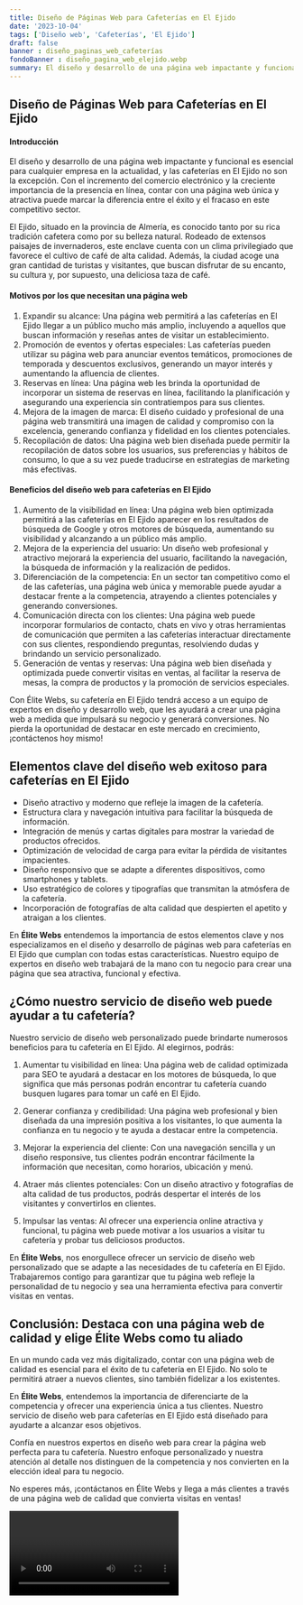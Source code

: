 ```yaml
---
title: Diseño de Páginas Web para Cafeterías en El Ejido
date: '2023-10-04'
tags: ['Diseño web', 'Cafeterías', 'El Ejido']
draft: false
banner : diseño_paginas_web_cafeterías
fondoBanner : diseño_pagina_web_elejido.webp
summary: El diseño y desarrollo de una página web impactante y funcional es esencial para cualquier empresa en la actualidad, y las cafeterías en El Ejido no son la excepción. Con el incremento del comercio electrónico y la creciente importancia de la presencia en línea, contar con una página web única y atractiva puede marcar la diferencia entre el éxito y el fracaso en este competitivo sector.
---
```


## Diseño de Páginas Web para Cafeterías en El Ejido

#### Introducción

El diseño y desarrollo de una página web impactante y funcional es esencial para cualquier empresa en la actualidad, y las cafeterías en El Ejido no son la excepción. Con el incremento del comercio electrónico y la creciente importancia de la presencia en línea, contar con una página web única y atractiva puede marcar la diferencia entre el éxito y el fracaso en este competitivo sector.

El Ejido, situado en la provincia de Almería, es conocido tanto por su rica tradición cafetera como por su belleza natural. Rodeado de extensos paisajes de invernaderos, este enclave cuenta con un clima privilegiado que favorece el cultivo de café de alta calidad. Además, la ciudad acoge una gran cantidad de turistas y visitantes, que buscan disfrutar de su encanto, su cultura y, por supuesto, una deliciosa taza de café.

#### Motivos por los que necesitan una página web

1. Expandir su alcance: Una página web permitirá a las cafeterías en El Ejido llegar a un público mucho más amplio, incluyendo a aquellos que buscan información y reseñas antes de visitar un establecimiento.
2. Promoción de eventos y ofertas especiales: Las cafeterías pueden utilizar su página web para anunciar eventos temáticos, promociones de temporada y descuentos exclusivos, generando un mayor interés y aumentando la afluencia de clientes.
3. Reservas en línea: Una página web les brinda la oportunidad de incorporar un sistema de reservas en línea, facilitando la planificación y asegurando una experiencia sin contratiempos para sus clientes.
4. Mejora de la imagen de marca: El diseño cuidado y profesional de una página web transmitirá una imagen de calidad y compromiso con la excelencia, generando confianza y fidelidad en los clientes potenciales.
5. Recopilación de datos: Una página web bien diseñada puede permitir la recopilación de datos sobre los usuarios, sus preferencias y hábitos de consumo, lo que a su vez puede traducirse en estrategias de marketing más efectivas.

#### Beneficios del diseño web para cafeterías en El Ejido

1. Aumento de la visibilidad en línea: Una página web bien optimizada permitirá a las cafeterías en El Ejido aparecer en los resultados de búsqueda de Google y otros motores de búsqueda, aumentando su visibilidad y alcanzando a un público más amplio.
2. Mejora de la experiencia del usuario: Un diseño web profesional y atractivo mejorará la experiencia del usuario, facilitando la navegación, la búsqueda de información y la realización de pedidos.
3. Diferenciación de la competencia: En un sector tan competitivo como el de las cafeterías, una página web única y memorable puede ayudar a destacar frente a la competencia, atrayendo a clientes potenciales y generando conversiones.
4. Comunicación directa con los clientes: Una página web puede incorporar formularios de contacto, chats en vivo y otras herramientas de comunicación que permiten a las cafeterías interactuar directamente con sus clientes, respondiendo preguntas, resolviendo dudas y brindando un servicio personalizado.
5. Generación de ventas y reservas: Una página web bien diseñada y optimizada puede convertir visitas en ventas, al facilitar la reserva de mesas, la compra de productos y la promoción de servicios especiales.

Con Élite Webs, su cafetería en El Ejido tendrá acceso a un equipo de expertos en diseño y desarrollo web, que les ayudará a crear una página web a medida que impulsará su negocio y generará conversiones. No pierda la oportunidad de destacar en este mercado en crecimiento, ¡contáctenos hoy mismo!

<GifSeo />

<Cta />

## Elementos clave del diseño web exitoso para cafeterías en El Ejido

- Diseño atractivo y moderno que refleje la imagen de la cafetería.
- Estructura clara y navegación intuitiva para facilitar la búsqueda de información.
- Integración de menús y cartas digitales para mostrar la variedad de productos ofrecidos.
- Optimización de velocidad de carga para evitar la pérdida de visitantes impacientes.
- Diseño responsivo que se adapte a diferentes dispositivos, como smartphones y tablets.
- Uso estratégico de colores y tipografías que transmitan la atmósfera de la cafetería.
- Incorporación de fotografías de alta calidad que despierten el apetito y atraigan a los clientes.

En **Élite Webs** entendemos la importancia de estos elementos clave y nos especializamos en el diseño y desarrollo de páginas web para cafeterías en El Ejido que cumplan con todas estas características. Nuestro equipo de expertos en diseño web trabajará de la mano con tu negocio para crear una página que sea atractiva, funcional y efectiva.

## ¿Cómo nuestro servicio de diseño web puede ayudar a tu cafetería?

Nuestro servicio de diseño web personalizado puede brindarte numerosos beneficios para tu cafetería en El Ejido. Al elegirnos, podrás:

1. Aumentar tu visibilidad en línea: Una página web de calidad optimizada para SEO te ayudará a destacar en los motores de búsqueda, lo que significa que más personas podrán encontrar tu cafetería cuando busquen lugares para tomar un café en El Ejido.

2. Generar confianza y credibilidad: Una página web profesional y bien diseñada da una impresión positiva a los visitantes, lo que aumenta la confianza en tu negocio y te ayuda a destacar entre la competencia.

3. Mejorar la experiencia del cliente: Con una navegación sencilla y un diseño responsive, tus clientes podrán encontrar fácilmente la información que necesitan, como horarios, ubicación y menú.

4. Atraer más clientes potenciales: Con un diseño atractivo y fotografías de alta calidad de tus productos, podrás despertar el interés de los visitantes y convertirlos en clientes.

5. Impulsar las ventas: Al ofrecer una experiencia online atractiva y funcional, tu página web puede motivar a los usuarios a visitar tu cafetería y probar tus deliciosos productos.

En **Élite Webs**, nos enorgullece ofrecer un servicio de diseño web personalizado que se adapte a las necesidades de tu cafetería en El Ejido. Trabajaremos contigo para garantizar que tu página web refleje la personalidad de tu negocio y sea una herramienta efectiva para convertir visitas en ventas.

## Conclusión: Destaca con una página web de calidad y elige Élite Webs como tu aliado

En un mundo cada vez más digitalizado, contar con una página web de calidad es esencial para el éxito de tu cafetería en El Ejido. No solo te permitirá atraer a nuevos clientes, sino también fidelizar a los existentes.

En **Élite Webs**, entendemos la importancia de diferenciarte de la competencia y ofrecer una experiencia única a tus clientes. Nuestro servicio de diseño web para cafeterías en El Ejido está diseñado para ayudarte a alcanzar esos objetivos.

Confía en nuestros expertos en diseño web para crear la página web perfecta para tu cafetería. Nuestro enfoque personalizado y nuestra atención al detalle nos distinguen de la competencia y nos convierten en la elección ideal para tu negocio.

No esperes más, ¡contáctanos en Élite Webs y llega a más clientes a través de una página web de calidad que convierta visitas en ventas!

<Video />

<CtaBot job='Cafeterías' city='El Ejido'/>

<Gmaps query='El Ejido+españa+maps' />